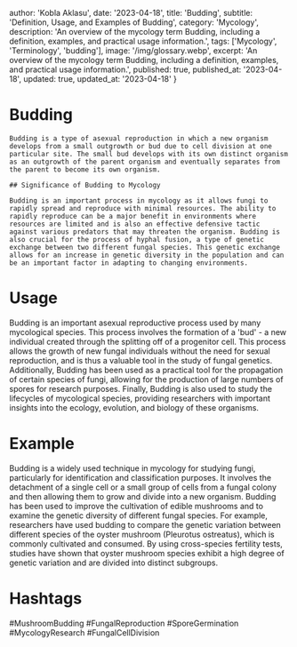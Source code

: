 
  author: 'Kobla Aklasu',
  date: '2023-04-18',
  title: 'Budding',
  subtitle: 'Definition, Usage, and Examples of Budding',
  category: 'Mycology',
  description: 'An overview of the mycology term Budding, including a definition, examples, and practical usage information.',
  tags: ['Mycology', 'Terminology', 'budding'],
  image: '/img/glossary.webp',
  excerpt: 'An overview of the mycology term Budding, including a definition, examples, and practical usage information.',
  published: true,
  published_at: '2023-04-18',
  updated: true,
  updated_at: '2023-04-18'
}




# Budding
    
    Budding is a type of asexual reproduction in which a new organism develops from a small outgrowth or bud due to cell division at one particular site. The small bud develops with its own distinct organism as an outgrowth of the parent organism and eventually separates from the parent to become its own organism.
    
    ## Significance of Budding to Mycology
    
    Budding is an important process in mycology as it allows fungi to rapidly spread and reproduce with minimal resources. The ability to rapidly reproduce can be a major benefit in environments where resources are limited and is also an effective defensive tactic against various predators that may threaten the organism. Budding is also crucial for the process of hyphal fusion, a type of genetic exchange between two different fungal species. This genetic exchange allows for an increase in genetic diversity in the population and can be an important factor in adapting to changing environments.

# Usage

Budding is an important asexual reproductive process used by many mycological species. This process involves the formation of a 'bud' - a new individual created through the splitting off of a progenitor cell. This process allows the growth of new fungal individuals without the need for sexual reproduction, and is thus a valuable tool in the study of fungal genetics. Additionally, Budding has been used as a practical tool for the propagation of certain species of fungi, allowing for the production of large numbers of spores for research purposes. Finally, Budding is also used to study the lifecycles of mycological species, providing researchers with important insights into the ecology, evolution, and biology of these organisms.

# Example

Budding is a widely used technique in mycology for studying fungi, particularly for identification and classification purposes. It involves the detachment of a single cell or a small group of cells from a fungal colony and then allowing them to grow and divide into a new organism. Budding has been used to improve the cultivation of edible mushrooms and to examine the genetic diversity of different fungal species. For example, researchers have used budding to compare the genetic variation between different species of the oyster mushroom (Pleurotus ostreatus), which is commonly cultivated and consumed. By using cross-species fertility tests, studies have shown that oyster mushroom species exhibit a high degree of genetic variation and are divided into distinct subgroups.

# Hashtags

#MushroomBudding #FungalReproduction #SporeGermination #MycologyResearch #FungalCellDivision

